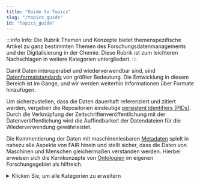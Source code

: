 ```yaml
---
title: "Guide to Topics"
slug: "/topics_guide"
id: "topics_guide"
---
```



:::info Info:
Die Rubrik Themen und Konzepte bietet themenspezifische Artikel zu ganz bestimmten Themen des Forschungsdatenmanagements und der Digitalisierung in der Chemie. Diese Rubrik ist zum leichteren Nachschlagen in weitere Kategorien untergliedert. 
:::

Damit Daten interoperabel und wiederverwendbar sind, sind [Datenformatstandards](62_data_formats/00_format_standards.mdx) von größter Bedeutung. Die Entwicklung in diesem Bereich ist im Gange, und wir werden weiterhin Informationen über Formate hinzufügen.

Um sicherzustellen, dass die Daten dauerhaft referenziert und zitiert werden, vergeben die Repositorien eindeutige [persistent identifiers (PIDs)](/docs/pid). Durch die Verknüpfung der Zeitschriftenveröffentlichung mit der Datenveröffentlichung wird die Auffindbarkeit der Datendateien für die Wiederverwendung gewährleistet.

Die Kommentierung der Daten mit maschinenlesbaren [Metadaten](63_data_description_annotation/10_metadata.mdx) spielt in nahezu alle Aspekte von FAIR hinein und stellt sicher, dass die Daten von Maschinen und Menschen gleichermaßen verstanden werden. Hierbei erweisen sich die Kernkonzepte von [Ontologien](/docs/ontology) im eigenen Forschungsgebiet als hilfreich.


<details>
<summary>Klicken Sie, um alle Kategorien zu erweitern</summary>
  
<h3>Themen & Konzepte</h3>
 
<a href="/docs/identifiers">Identifiers</a> <br />
<a href="/docs/format_standards">Data Formats</a> <br />
<a href="/docs/data_description_annotation">Datenbeschreibung und -anmerkung</a> <br />


</details>
